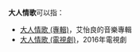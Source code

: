 '''大人情歌'''可以指：
* [[大人情歌_(專輯)|大人情歌 (專輯)]]，艾怡良的音樂專輯
* [[大人情歌_(電視劇)|大人情歌 (電視劇)]]，2016年電視劇

{{disambig|cat=四字作品消歧义}}